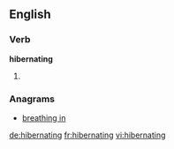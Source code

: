 ==English==

===Verb===
'''hibernating'''

# {{present participle of|hibernate}}

===Anagrams===
* [[breathing in#English|breathing in]]

[[de:hibernating]]
[[fr:hibernating]]
[[vi:hibernating]]